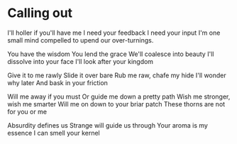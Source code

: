 # Calling out

I'll holler if you'll have me
I need your feedback
I need your input
I'm one small mind compelled 
to upend our over-turnings.

You have the wisdom
You lend the grace
We'll coalesce into beauty
I'll dissolve into your face
I'll look after your kingdom

Give it to me rawly
Slide it over bare
Rub me raw, chafe my hide
I'll wonder why later
And bask in your friction

Will me away if you must
Or guide me down a pretty path
Wish me stronger, wish me smarter
Will me on down to your briar patch
These thorns are not for you or me

Absurdity defines us
Strange will guide us through
Your aroma is my essence
I can smell your kernel
